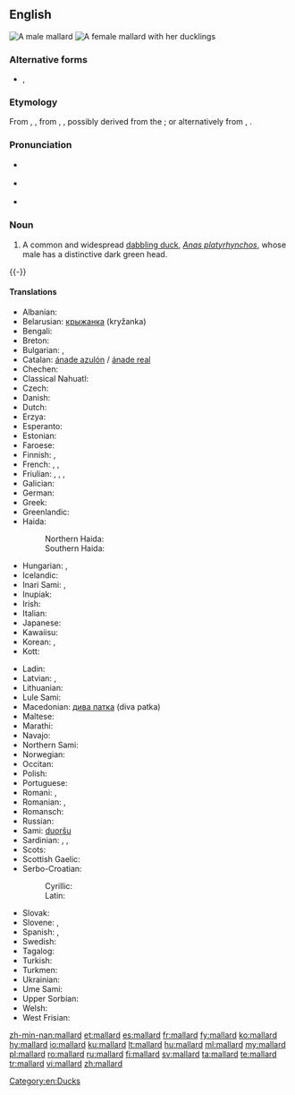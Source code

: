 ==English==
{{wikipedia}}
[[File:Mallard Branford CT.jpg|thumb|A male mallard]]
[[File:A duck and ducklings by a lake.jpg|thumb|A female mallard with her [[duckling]]s]]

===Alternative forms===
* {{l|en|maudelard}}, {{l|en|mawdelard}}

===Etymology===
From {{etyl|enm|en}} {{m|enm|malarde}}, {{m|enm|mawdelare}}, from {{etyl|fro|en}} {{m|fro|malart}}, {{m|fro|mallart||wild duck}}, possibly derived from the {{etyl|goh|en}} {{m|goh|Madelhart|pos=proper name}} {{gloss|whence the English forms {{m|en|maudelard}}, {{m|en|mawdelard}}}}; or alternatively from {{m|fro|male}}, {{m|fro|malle||male}} {{suffix||ard|lang=en}}.

===Pronunciation===
* {{a|UK}} {{IPA|/ˈmæl.ɑː(ɹ)d/|lang=en}}
* {{a|US}} {{IPA|/ˈmælɚd/|lang=en}}
* {{audio|En-us-mallard.ogg|audio (US)|lang=en}}

===Noun===
{{en-noun}}

# A common and widespread [[dabbling duck]], ''[[Anas platyrhynchos]]'', whose male has a distinctive dark green head.

{{-}}

====Translations====
{{trans-top|a common and widespread dabbling duck, Anas platyrhynchos}}
* Albanian: {{t|sq|rosa e vëndit}}
* Belarusian: [[крыжанка]] (kryžanka)
* Bengali: {{t|bn|নীলশির|sc=Beng}}
* Breton: {{t|br|houad-korz}}
* Bulgarian: {{t|bg|дива патица|tr=diva patica}}, {{t|bg|зеленоглавка|tr=zelenoglavka}}
* Catalan: [[ánade azulón]] / [[ánade real]]
* Chechen: {{t|ce|акха бад}}
* Classical Nahuatl: {{t|nci|zōlcanauhtli}}
* Czech: {{t+|cs|kachna divoká}}
* Danish: {{t+|da|gråand}}
* Dutch: {{t|nl|wilde eend|f}}
* Erzya: {{t|myv|матярка}}
* Esperanto: {{t|eo|platbeka anaso}}
* Estonian: {{t|et|sinikael part}}
* Faroese: {{t|fo|villdunna}}
* Finnish: {{t+|fi|sinisorsa}}, {{t+|fi|heinäsorsa}}
* French: {{t+|fr|colvert|m}}, {{t+|fr|canard colvert|m}}, {{t+|fr|canard sauvage|m}}
* Friulian: {{t|fur|masurin}}, {{t|fur|mazar}}, {{t|fur|mazorin}}, {{t|fur|raze grande}}
* Galician: {{t|gl|pato real}}
* German: {{t+|de|Stockente|f}}
* Greek: {{t+|el|αγριόπαπια|f}}
* Greenlandic: {{t|kl|qeerlutooq}}
* Haida:
*: Northern Haida: {{t|hdn|x̱aa}}
*: Southern Haida: {{t|hax|x̱aax̱a}}
* Hungarian: {{t+|hu|tőkés réce}}, {{t+|hu|vadkacsa}}
* Icelandic: {{t+|is|stokkönd}}
* Inari Sami: {{t|smn|tuáršu}}, {{t|smn|stuorrâ vuonjâč}}
* Inupiak: {{t|ik|ukhiukhiuq}}
* Irish: {{t+|ga|lacha}}
* Italian: {{t|it|anatra selvatica|f}}
* Japanese: {{t|ja|真鴨|tr=magamo|sc=Jpan}}
* Kawaiisu: {{t|xaw|kurasɨni}}
* Korean: {{t|ko|물오리|tr=murOri}}, {{t|ko|청둥오리|tr=cheongdungOri}}
* Kott: {{t|zko|agaŋa}}
{{trans-mid}}
* Ladin: {{t|lld|anera salvaria}}
* Latvian: {{t|lv|meža pīle}}, {{t|lv|mercene}}
* Lithuanian: {{t|lt|didżioji antis}}
* Lule Sami: {{t|smj|stuorvuojatjis}}
* Macedonian: [[дива патка]] (diva patka)
* Maltese: {{t|mt|kuluvert}}
* Marathi: {{t|mr|चतुरंग बदक|sc=Deva}}
* Navajo: {{t|nv|naalʼeełí bitsiiʼ dootłʼizhí}}
* Northern Sami: {{t|se|duoršu}}
* Norwegian: {{t|no|stokkand}}
* Occitan: {{t|oc|ànec coll-verd}}
* Polish: {{t|pl|kaczka krzyżówka}}
* Portuguese: {{t|pt|pato-real|m}}
* Romani: {{t|rom|divlio-ratsoy|m}}, {{t|rom|divlio-ratsa|f}}
* Romanian: {{t+|ro|rață sălbatică|f}}, {{t|ro|rață mare|f}}
* Romansch: {{t|rm|anda selvadia|f}}
* Russian: {{t|ru|обыкнове́нная кря́ква|f}}
* Sami: [[duoršu]]
* Sardinian: {{t|sc|anadi conca birdi}}, {{t|sc|conchirde}}, {{t|sc|testirde}}
* Scots: {{t|sco|muir-deuk}}
* Scottish Gaelic: {{t|gd|lach|f}}
* Serbo-Croatian:
*: Cyrillic: {{t|sh|патка глувара}}
*: Latin: {{t|sh|divlja patka}}
* Slovak: {{t|sk|kačica divá}}
* Slovene: {{t|sl|mlakarica}}, {{t|sl|divja raca}}
* Spanish: {{t+|es|pato real|m}}, {{t|es|ánade real|m|f}}
* Swedish: {{t+|sv|gräsand|c}}
* Tagalog: {{t|tl|papaw}}
* Turkish: {{t+|tr|yeşilbaş}}
* Turkmen: {{t|tk|ýaşylbaş}}
* Ukrainian: {{t+|uk|крижень|tr=križen’}}
* Ume Sami: {{t|sju|lággiehtse}}
* Upper Sorbian: {{t|hsb|dźiwja kačka}}
* Welsh: {{t|cy|hwyaden wyllt}}
* West Frisian: {{t|fy|wylde ein}}
{{trans-bottom}}

[[Category:en:Ducks]]

[[zh-min-nan:mallard]]
[[et:mallard]]
[[es:mallard]]
[[fr:mallard]]
[[fy:mallard]]
[[ko:mallard]]
[[hy:mallard]]
[[io:mallard]]
[[ku:mallard]]
[[lt:mallard]]
[[hu:mallard]]
[[ml:mallard]]
[[my:mallard]]
[[pl:mallard]]
[[ro:mallard]]
[[ru:mallard]]
[[fi:mallard]]
[[sv:mallard]]
[[ta:mallard]]
[[te:mallard]]
[[tr:mallard]]
[[vi:mallard]]
[[zh:mallard]]